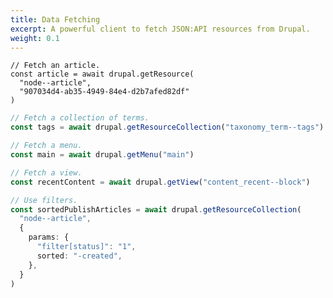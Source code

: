```yaml
---
title: Data Fetching
excerpt: A powerful client to fetch JSON:API resources from Drupal.
weight: 0.1
---
```


```tsx
// Fetch an article.
const article = await drupal.getResource(
  "node--article",
  "907034d4-ab35-4949-84e4-d2b7afed82df"
)
```

```ts
// Fetch a collection of terms.
const tags = await drupal.getResourceCollection("taxonomy_term--tags")
```

```ts
// Fetch a menu.
const main = await drupal.getMenu("main")
```

```ts
// Fetch a view.
const recentContent = await drupal.getView("content_recent--block")
```

```ts
// Use filters.
const sortedPublishArticles = await drupal.getResourceCollection(
  "node--article",
  {
    params: {
      "filter[status]": "1",
      sorted: "-created",
    },
  }
)
```
